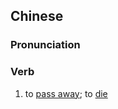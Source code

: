 ==Chinese==
{{zh-forms|s=谢世}}

===Pronunciation===
{{zh-pron
|m=xièshì
|c=ze6 sai3
|mn=qz,xm:siā-sè/zz:siā-sì
|cat=v
}}

===Verb===
{{zh-verb}}

# {{lb|zh|formal}} to [[pass away]]; to [[die]]